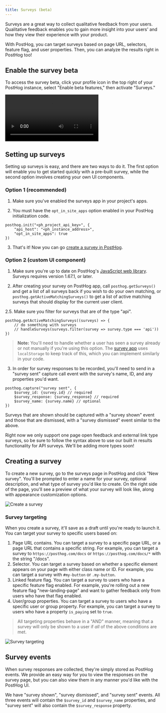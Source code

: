 ```yaml
---
title: Surveys (beta)
---
```


Surveys are a great way to collect qualitative feedback from your users. Qualitative feedback enables you to gain more insight into your users' and how they view their experience with your product.

With PostHog, you can target surveys based on page URL, selectors, feature flag, and user properties. Then, you can analyze the results right in PostHog too!

## Enable the survey beta

To access the survey beta, click your profile icon in the top right of your PostHog instance, select "Enable beta features," then activate "Surveys."

![Survey beta access](../../images/docs/surveys/surveys.mp4)

## Setting up surveys

Setting up surveys is easy, and there are two ways to do it. The first option will enable you to get started quickly with a pre-built survey, while the second option involves creating your own UI components.

### Option 1 (recommended)

1. Make sure you've enabled the surveys app in your project's apps.

2. You must have the `opt_in_site_apps` option enabled in your PostHog initialization code.

```js-web
posthog.init("<ph_project_api_key>", { 
    "api_host": "<ph_instance_address>",
    "opt_in_site_apps": true 
})
```

3. That's it! Now you can go [create a survey in PostHog](https://app.posthog.com/surveys).

### Option 2 (custom UI component)

1. Make sure you're up to date on PostHog's [JavaScript web library](/docs/libraries/js). Surveys requires version 1.67.1, or later.

2. After creating your survey on PostHog app, call `posthog.getSurveys()` and get a list of all surveys back if you wish to do your own matching, or `posthog.getActiveMatchingSurveys()` to get a list of active matching surveys that should display for the current user client.

2.5. Make sure you filter for surveys that are of the type "api".

```js-web
posthog.getActiveMatchingSurveys((surveys) => {
    // do something with surveys
    // handleSurveys(surveys.filter(survey => survey.type === 'api'))
})
```

> **Note:** You'll need to handle whether a user has seen a survey already or not manually if you're using this option. The [survey app](https://github.com/PostHog/feature-surveys/blob/main/site.ts) uses `localStorage` to keep track of this, which you can implement similarly in your code.

3. In order for survey responses to be recorded, you'll need to send in a "survey sent" capture call event with the survey's name, ID, and any properties you'd want.

```js-web
posthog.capture("survey sent", {
    $survey_id: {survey.id} // required
    $survey_response: {survey_response} // required
    $survey_name: {survey.name} // optional
})
```

Surveys that are shown should be captured with a "survey shown" event and those that are dismissed, with a "survey dismissed" event similar to the above.

Right now we only support one page open feedback and external link type surveys, so be sure to follow the syntax above to use our built in results functionality for API surveys. We'll be adding more types soon!

## Creating a survey

To create a new survey, go to the surveys page in PostHog and click "New survey". You'll be prompted to enter a name for your survey, optional description, and what type of survey you'd like to create.
On the right side of the page, you'll see a preview of what your survey will look like, along with appearance customization options.

![Create a survey](/docs/img/surveys/surveys-new-survey.png)

### Survey targeting

When you create a survey, it'll save as a draft until you're ready to launch it. You can target your survey to specific users based on:

1. Page URL contains. You can target a survey to a specific page URL, or a page URL that contains a specific string. For example, you can target a survey to `https://posthog.com/docs` or `https://posthog.com/docs/*` with the string "/docs".
2. Selector. You can target a survey based on whether a specific element appears on your page with either class name or ID. For example, you can target a survey with `#my-button` or `.my-button`.
3. Linked feature flag. You can target a survey to users who have a specific feature flag enabled. For example, you're rolling out a new feature flag "new-landing-page" and want to gather feedback only from users who have that flag enabled.
4. User/group properties. You can target a survey to users who have a specific user or group property. For example, you can target a survey to users who have a property `is_paying` set to `true`.

> All targeting properties behave in a "AND" manner, meaning that a survey will only be shown to a user if _all_ of the above conditions are met.

![Survey targeting](/docs/img/surveys/surveys-targeting-options.png)

## Survey events

When survey responses are collected, they're simply stored as PostHog events. We provide an easy way for you to view the responses on the survey page, but you can also view them in any manner you'd like with the PostHog UI.

We have "survey shown", "survey dismissed", and "survey sent" events. All three events will contain the `$survey_id` and `$survey_name` properties, and "survey sent" will also contain the `$survey_response` property.
